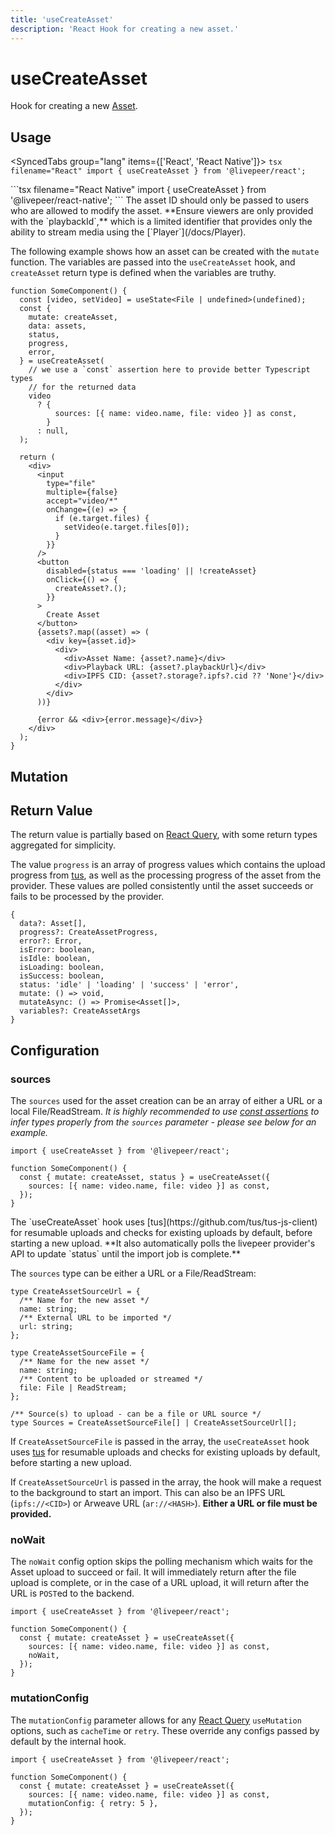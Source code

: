 ```yaml
---
title: 'useCreateAsset'
description: 'React Hook for creating a new asset.'
---
```



# useCreateAsset

Hook for creating a new [Asset](https://github.com/livepeer/livepeer.js/blob/main/packages/core/src/types/provider.ts).

## Usage

<SyncedTabs group="lang" items={['React', 'React Native']}>
  <SyncedTab>
    ```tsx filename="React"
    import { useCreateAsset } from '@livepeer/react';
    ```

  </SyncedTab>
  <SyncedTab>
    ```tsx filename="React Native"
    import { useCreateAsset } from '@livepeer/react-native';
    ```

  </SyncedTab>
</SyncedTabs>

<Callout type="error">
  The asset ID should only be passed to users who are allowed to modify the
  asset. **Ensure viewers are only provided with the `playbackId`,** which is a
  limited identifier that provides only the ability to stream media using the
  [`Player`](/docs/Player).
</Callout>

The following example shows how an asset can be created with the `mutate` function. The variables are passed into the
`useCreateAsset` hook, and `createAsset` return type is defined when the variables are truthy.

```tsx {12-16, 34}
function SomeComponent() {
  const [video, setVideo] = useState<File | undefined>(undefined);
  const {
    mutate: createAsset,
    data: assets,
    status,
    progress,
    error,
  } = useCreateAsset(
    // we use a `const` assertion here to provide better Typescript types
    // for the returned data
    video
      ? {
          sources: [{ name: video.name, file: video }] as const,
        }
      : null,
  );

  return (
    <div>
      <input
        type="file"
        multiple={false}
        accept="video/*"
        onChange={(e) => {
          if (e.target.files) {
            setVideo(e.target.files[0]);
          }
        }}
      />
      <button
        disabled={status === 'loading' || !createAsset}
        onClick={() => {
          createAsset?.();
        }}
      >
        Create Asset
      </button>
      {assets?.map((asset) => (
        <div key={asset.id}>
          <div>
            <div>Asset Name: {asset?.name}</div>
            <div>Playback URL: {asset?.playbackUrl}</div>
            <div>IPFS CID: {asset?.storage?.ipfs?.cid ?? 'None'}</div>
          </div>
        </div>
      ))}

      {error && <div>{error.message}</div>}
    </div>
  );
}
```

## Mutation

## Return Value

The return value is partially based on [React Query](https://tanstack.com/query/v4/docs/reference/useMutation), with some return types
aggregated for simplicity.

The value `progress` is an array of progress values which contains the upload progress from
[tus](https://github.com/tus/tus-js-client), as well as the processing progress of the asset from the provider. These values are polled consistently
until the asset succeeds or fails to be processed by the provider.

```tsx
{
  data?: Asset[],
  progress?: CreateAssetProgress,
  error?: Error,
  isError: boolean,
  isIdle: boolean,
  isLoading: boolean,
  isSuccess: boolean,
  status: 'idle' | 'loading' | 'success' | 'error',
  mutate: () => void,
  mutateAsync: () => Promise<Asset[]>,
  variables?: CreateAssetArgs
}
```

## Configuration

### sources

The `sources` used for the asset creation can be an array of either a URL or a local File/ReadStream. _It is highly recommended to use
[const assertions](https://www.typescriptlang.org/docs/handbook/release-notes/typescript-3-4.html#const-assertions)
to infer types properly from the `sources` parameter - please see below for an example._

```tsx {5}
import { useCreateAsset } from '@livepeer/react';

function SomeComponent() {
  const { mutate: createAsset, status } = useCreateAsset({
    sources: [{ name: video.name, file: video }] as const,
  });
}
```

<Callout>
  The `useCreateAsset` hook uses [tus](https://github.com/tus/tus-js-client) for
  resumable uploads and checks for existing uploads by default, before starting
  a new upload. **It also automatically polls the livepeer provider's API to
  update `status` until the import job is complete.**
</Callout>

The `sources` type can be either a URL or a File/ReadStream:

```tsx
type CreateAssetSourceUrl = {
  /** Name for the new asset */
  name: string;
  /** External URL to be imported */
  url: string;
};

type CreateAssetSourceFile = {
  /** Name for the new asset */
  name: string;
  /** Content to be uploaded or streamed */
  file: File | ReadStream;
};

/** Source(s) to upload - can be a file or URL source */
type Sources = CreateAssetSourceFile[] | CreateAssetSourceUrl[];
```

If `CreateAssetSourceFile` is passed in the array, the `useCreateAsset` hook uses [tus](https://github.com/tus/tus-js-client) for resumable uploads and checks for existing uploads by default, before starting a
new upload.

If `CreateAssetSourceUrl` is passed in the array, the hook will make a request to the background to start an import. This can also
be an IPFS URL (`ipfs://<CID>`) or Arweave URL (`ar://<HASH>`). **Either a URL or file must be provided.**

### noWait

The `noWait` config option skips the polling mechanism which waits for the Asset upload to succeed or fail. It will immediately return after the file upload is complete,
or in the case of a URL upload, it will return after the URL is `POST`ed to the backend.

```tsx {6}
import { useCreateAsset } from '@livepeer/react';

function SomeComponent() {
  const { mutate: createAsset } = useCreateAsset({
    sources: [{ name: video.name, file: video }] as const,
    noWait,
  });
}
```

### mutationConfig

The `mutationConfig` parameter allows for any [React Query](https://tanstack.com/query/v4/docs/reference/useMutation) `useMutation` options, such as
`cacheTime` or `retry`. These override any configs passed by default by the internal hook.

```tsx {6}
import { useCreateAsset } from '@livepeer/react';

function SomeComponent() {
  const { mutate: createAsset } = useCreateAsset({
    sources: [{ name: video.name, file: video }] as const,
    mutationConfig: { retry: 5 },
  });
}
```

